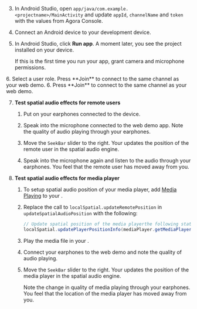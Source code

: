 <PlatformWrapper platform="android">

3. In Android Studio, open `app/java/com.example.<projectname>/MainActivity` and update `appId`, `channelName` and `token` with the values from Agora Console.

4. Connect an Android device to your development device.

5. In Android Studio, click **Run app**. A moment later, you see the project installed on your device.

    If this is the first time you run your app, grant camera and microphone permissions.

<ProductWrapper product="interactive-live-streaming">
6. Select a user role. Press **Join** to connect to the same channel as your web demo.
</ProductWrapper>

<ProductWrapper notAllowed="interactive-live-streaming">
6. Press **Join** to connect to the same channel as your web demo.
</ProductWrapper>

7. **Test spatial audio effects for remote users**

    1. Put on your earphones connected to the <Vpl k="NAME"/> device.

    1. Speak into the microphone connected to the web demo app. Note the quality of audio playing through your earphones.

    1. Move the `SeekBar` slider to the right. Your <Vpl k="CLIENT" /> updates the position of the remote user in the spatial audio engine. 
    
    1. Speak into the microphone again and listen to the audio through your earphones. You feel that the remote user has moved away from you.

8. **Test spatial audio effects for media player**

    1. To setup spatial audio position of your media player, add [Media Playing](/video-calling/develop/play-media) to your <Vpl k="CLIENT" />. 
    
    1. Replace the call to `localSpatial.updateRemotePosition` in `updateSpatialAudioPosition` with the following:

        ```java
        // Update spatial position of the media playerthe following statement
        localSpatial.updatePlayerPositionInfo(mediaPlayer.getMediaPlayerId(), positionInfo);
        ```
    
    1. Play the media file in your <Vpl k="NAME"/> <Vpl k="CLIENT" />.

    1. Connect your earphones to the web demo and note the quality of audio playing.

    1. Move the `SeekBar` slider to the right. Your <Vpl k="CLIENT" /> updates the position of the media player in the spatial audio engine. 

        Note the change in quality of media playing through your earphones. You feel that the location of the media player has moved away from you.

</PlatformWrapper>
